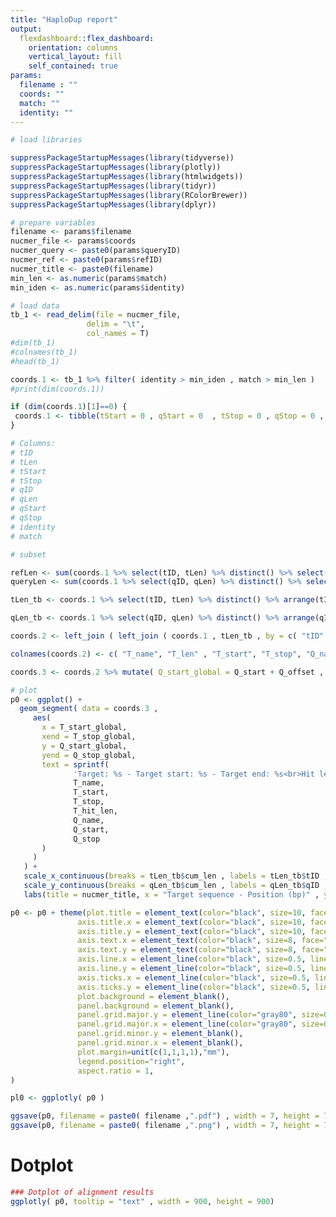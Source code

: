 ```yaml
---
title: "HaploDup report"
output:
  flexdashboard::flex_dashboard:
    orientation: columns
    vertical_layout: fill
    self_contained: true
params:
  filename : ""
  coords: ""
  match: ""
  identity: ""
---
```



```r
# load libraries

suppressPackageStartupMessages(library(tidyverse))
suppressPackageStartupMessages(library(plotly))
suppressPackageStartupMessages(library(htmlwidgets))
suppressPackageStartupMessages(library(tidyr))
suppressPackageStartupMessages(library(RColorBrewer))
suppressPackageStartupMessages(library(dplyr))

# prepare variables
filename <- params$filename
nucmer_file <- params$coords
nucmer_query <- paste0(params$queryID)
nucmer_ref <- paste0(params$refID)
nucmer_title <- paste0(filename)
min_len <- as.numeric(params$match)
min_iden <- as.numeric(params$identity)

# load data
tb_1 <- read_delim(file = nucmer_file,
                 delim = "\t",
                 col_names = T)
#dim(tb_1)
#colnames(tb_1)
#head(tb_1)

coords.1 <- tb_1 %>% filter( identity > min_iden , match > min_len )
#print(dim(coords.1))

if (dim(coords.1)[1]==0) {
 coords.1 <- tibble(tStart = 0 , qStart = 0  , tStop = 0 , qStop = 0 , qID = nucmer_query , tID = nucmer_ref , identity = 0)
}

# Columns:
# tID
# tLen
# tStart
# tStop
# qID
# qLen
# qStart
# qStop
# identity
# match

# subset

refLen <- sum(coords.1 %>% select(tID, tLen) %>% distinct() %>% select(tLen) )
queryLen <- sum(coords.1 %>% select(qID, qLen) %>% distinct() %>% select(qLen) )

tLen_tb <- coords.1 %>% select(tID, tLen) %>% distinct() %>% arrange(tID) %>% mutate( cum_len = cumsum(tLen)[row_number()] , offset = ifelse ( row_number()==1 , 0, lag(cum_len) ) , ID = "Target")

qLen_tb <- coords.1 %>% select(qID, qLen) %>% distinct() %>% arrange(qID) %>% mutate( cum_len = cumsum(qLen)[row_number()] , offset = ifelse ( row_number()==1 , 0, lag(cum_len) ) , ID = "Query")

coords.2 <- left_join ( left_join ( coords.1 , tLen_tb , by = c( "tID" =  "tID" )) , qLen_tb , by = c( "qID" =  "qID" ))

colnames(coords.2) <- c( "T_name", "T_len" , "T_start", "T_stop", "Q_name", "Q_len", "Q_start", "Q_stop", "iden",    "T_hit_len", "T_len.2", "T_cum_len", "T_offset", "T_ID", "Q_length.2", "Q_cum_len", "Q_offset", "Q_ID")

coords.3 <- coords.2 %>% mutate( Q_start_global = Q_start + Q_offset , Q_stop_global = Q_stop + Q_offset , T_start_global = T_start + T_offset , T_stop_global = T_stop + T_offset )

```


```r
# plot
p0 <- ggplot() +
  geom_segment( data = coords.3 ,
     aes(
       x = T_start_global,
       xend = T_stop_global,
       y = Q_start_global,
       yend = Q_stop_global,
       text = sprintf(
		      'Target: %s - Target start: %s - Target end: %s<br>Hit length: %s<br>Query: %s - Query start: %s - Query end: %s' ,
		      T_name,
		      T_start,
		      T_stop,
		      T_hit_len,
		      Q_name,
		      Q_start,
		      Q_stop
       )
     )
   ) +
   scale_x_continuous(breaks = tLen_tb$cum_len , labels = tLen_tb$tID , limits = c( 0 , max( refLen , queryLen ) ) ) +
   scale_y_continuous(breaks = qLen_tb$cum_len , labels = qLen_tb$qID , limits = c( 0 , max( refLen , queryLen ) ) ) +
   labs(title = nucmer_title, x = "Target sequence - Position (bp)" , y = "Query sequence - Position (bp)")

p0 <- p0 + theme(plot.title = element_text(color="black", size=10, face="plain", margin=margin(t=1,r=0,b=1,l=0,"mm")),
               axis.title.x = element_text(color="black", size=10, face="plain", margin=margin(t=1,r=0,b=0,l=0,"mm")),
               axis.title.y = element_text(color="black", size=10, face="plain", margin=margin(t=0,r=1,b=0,l=0,"mm")),
               axis.text.x = element_text(color="black", size=8, face="plain", margin=margin(t=1,r=0,b=0,l=0,"mm"), hjust = 0.5 , angle = 45 ),
               axis.text.y = element_text(color="black", size=8, face="plain", margin=margin(t=0,r=1,b=0,l=0,"mm"), vjust = 0.5 , angle = 45 ),
               axis.line.x = element_line(color="black", size=0.5, linetype="solid"),
               axis.line.y = element_line(color="black", size=0.5, linetype="solid"),
               axis.ticks.x = element_line(color="black", size=0.5, linetype="solid"),
               axis.ticks.y = element_line(color="black", size=0.5, linetype="solid"),
               plot.background = element_blank(),
               panel.background = element_blank(),
               panel.grid.major.y = element_line(color="gray80", size=0.2, linetype="solid") ,
               panel.grid.major.x = element_line(color="gray80", size=0.2, linetype="solid"),
               panel.grid.minor.y = element_blank(),
               panel.grid.minor.x = element_blank(),
               plot.margin=unit(c(1,1,1,1),"mm"),
               legend.position="right",
               aspect.ratio = 1,
)

pl0 <- ggplotly( p0 )

ggsave(p0, filename = paste0( filename ,".pdf") , width = 7, height = 7)
ggsave(p0, filename = paste0( filename ,".png") , width = 7, height = 7)
```



Dotplot
=====
```r
### Dotplot of alignment results
ggplotly( p0, tooltip = "text" , width = 900, height = 900)
```

